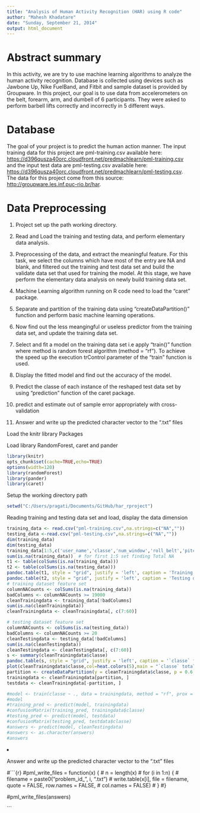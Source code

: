 ```yaml
---
title: "Analysis of Human Activity Recognition (HAR) using R code"
author: "Mahesh Khadatare"
date: "Sunday, September 21, 2014"
output: html_document
---
```


<h1>Abstract summary</h1>
In this activity, we are try to use machine learning algorithms to analyze the human activity recognition.  Database is collected using devices such as Jawbone Up, Nike FuelBand, and Fitbit and sample dataset is provided by Groupware. In this project, our goal is to use data from accelerometers on the belt, forearm, arm, and dumbell of 6 participants. They were asked to perform barbell lifts correctly and incorrectly in 5 different ways.
<p>
<h1>Database</h1> 
<p>The goal of your project is to predict the human action manner. 
The input training data for this project are pml-training.csv available here:  <a href="https://d396qusza40orc.cloudfront.net/predmachlearn/pml-training.csv">https://d396qusza40orc.cloudfront.net/predmachlearn/pml-training.csv</a> and the input test data are 
pml-testing.csv available here: <a href="https://d396qusza40orc.cloudfront.net/predmachlearn/pml-testing.csv">https://d396qusza40orc.cloudfront.net/predmachlearn/pml-testing.csv</a>. The data for this project come from this source: <a href="http://groupware.les.inf.puc-rio.br/har">http://groupware.les.inf.puc-rio.br/har</a>.</p>

<h1>Data Preprocessing</h1>

<ol>
<li><p>Project set up the path working directory.</p></li>
<li><p>Read and Load the training and testing data, and perform elementary data analysis.</p></li>
<li><p>Preprocessing of the data, and extract the meaningful feature. For this task, we select the columns which have most of the entry are NA and blank, and filtered out the training and test data set and build the validate data set that used for training the model. At this stage, we have perform the elementary data analysis on newly build training data set.</p></li>
<li><p>Machine Learning algorithm running on R code need to load the &ldquo;caret&rdquo; package.</p></li>
<li><p>Separate and partition of the training data using &ldquo;createDataPartition()&rdquo; function and perform basic machine learning operations.</p></li>
<li><p>Now find out the less meangingful or useless predictor from the training data set, and update the training data set.</p></li>
<li><p>Select and fit a model on the training data set i.e apply &ldquo;train()&rdquo; function where method is random forest algorithm (method = &ldquo;rf&rdquo;). To achieve the speed up the execution trControl parameter of the &ldquo;train&rdquo; function is used.</p></li>
<li><p>Display the fitted model and find out the accuracy of the model.</p></li>
<li><p>Predict the classe of each instance of the reshaped test data set by using &ldquo;prediction&rdquo; function of the caret package.</p></li>
<li><p>predict and estimate out of sample error appropriately with cross-validation</p></li>
<li><p>Answer and write up the predicted character vector to the &ldquo;.txt&rdquo; files</p></li>
</ol>

<p>Load the knitr library Packages</p>
<p>Load library RandomForest, caret and pander </p>
```r
library(knitr)
opts_chunk$set(cache=TRUE,echo=TRUE)
options(width=120)
library(randomForest)
library(pander)
library(caret)
```
<p>Setup the working directory path</p>
```r
setwd("C:/Users/pragati/Documents/GitHub/har_rproject")
```
<p>Reading training and testing data set and load, display the data dimension</p>
```r
training_data <- read.csv("pml-training.csv",na.strings=c("NA",""))
testing_data <-read.csv("pml-testing.csv",na.strings=c("NA",""))
dim(training_data)
dim(testing_data)
training_data[1:5,c('user_name','classe','num_window','roll_belt','pitch_belt')]
sum(is.na(training_data))  # for first 1:5 set finding Total NA
t1 <- table(colSums(is.na(training_data)))
t2 <- table(colSums(is.na(testing_data)))
pandoc.table(t1, style = "grid", justify = 'left', caption = 'Training data column NA frequencies')
pandoc.table(t2, style = "grid", justify = 'left', caption = 'Testing data column NA frequencies')
# training dataset feature set
columnNACounts <- colSums(is.na(training_data))        
badColumns <- columnNACounts >= 19000             
cleanTrainingdata <- training_data[!badColumns]        
sum(is.na(cleanTrainingdata))                     
cleanTrainingdata <- cleanTrainingdata[, c(7:60)] 

# testing dataset feature set
columnNACounts <- colSums(is.na(testing_data))         
badColumns <- columnNACounts >= 20                
cleanTestingdata <- testing_data[!badColumns]        
sum(is.na(cleanTestingdata))                     
cleanTestingdata <- cleanTestingdata[, c(7:60)] 
s <- summary(cleanTrainingdata$classe)
pandoc.table(s, style = "grid", justify = 'left', caption = '`classe` frequencies')
plot(cleanTrainingdata$classe,col=heat.colors(5),main = "`classe` total sample frequency plot")
partition <- createDataPartition(y = cleanTrainingdata$classe, p = 0.6, list = FALSE)
trainingdata <- cleanTrainingdata[partition, ]
testdata <- cleanTrainingdata[-partition, ]

#model <- train(classe ~ ., data = trainingdata, method = "rf", prox = TRUE,trControl = trainControl(method = "cv", number = 4, allowParallel = TRUE))
#model
#training_pred <- predict(model, trainingdata)
#confusionMatrix(training_pred, trainingdata$classe)
#testing_pred <- predict(model, testdata)
#confusionMatrix(testing_pred, testdata$classe)
#answers <- predict(model, cleanTestingdata)
#answers <- as.character(answers)
#answers
```

<li><p>Answer and write up the predicted character vector to the &ldquo;.txt&rdquo; files</p></li>
#```{r}
#pml_write_files = function(x) {
#    n = length(x)
#  for (i in 1:n) {
#        filename = paste0("problem_id_", i, ".txt")
#        write.table(x[i], file = filename, quote = FALSE, row.names = FALSE, 
#            col.names = FALSE)
#    }
#}

#pml_write_files(answers)

```

